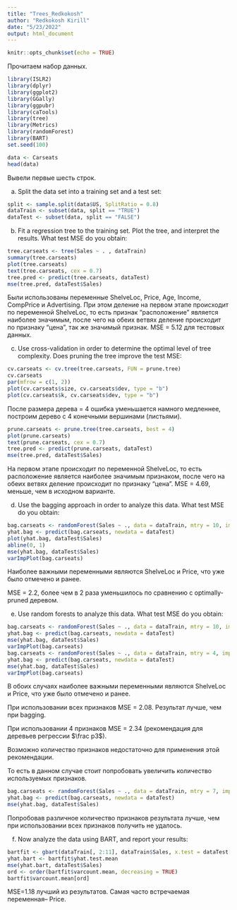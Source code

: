 ```yaml
---
title: "Trees_Redkokosh"
author: "Redkokosh Kirill"
date: "5/23/2022"
output: html_document
---
```


```r
knitr::opts_chunk$set(echo = TRUE)
```

Прочитаем набор данных.

```r
library(ISLR2)
library(dplyr)
library(ggplot2)
library(GGally)
library(ggpubr)
library(caTools)
library(tree)
library(Metrics)
library(randomForest)
library(BART)
set.seed(100)
```

```r
data <- Carseats
head(data)
```

Вывели первые шесть строк.

(a) Split the data set into a training set and a test set:

```r
split <- sample.split(data$US, SplitRatio = 0.8)
dataTrain <- subset(data, split == "TRUE")
dataTest <- subset(data, split == "FALSE")
```

(b) Fit a regression tree to the training set. Plot the tree, and interpret the results. What test MSE do you obtain:

```r
tree.carseats <- tree(Sales ~ . , dataTrain)
summary(tree.carseats)
plot(tree.carseats)
text(tree.carseats, cex = 0.7)
tree.pred <- predict(tree.carseats, dataTest)
mse(tree.pred, dataTest$Sales)
```

Были использованы переменные ShelveLoc, Price, Age, Income, CompPrice и Advertising. При этом деление на первом этапе происходит по переменной ShelveLoc, то есть признак "расположение" является наиболее значимым, после чего на обеих ветвях деление происходит по признаку "цена", так же значимый признак. MSE = 5.12 для тестовых данных.

(c) Use cross-validation in order to determine the optimal level of tree complexity. Does pruning the tree improve the test MSE:

```r
cv.carseats <- cv.tree(tree.carseats, FUN = prune.tree)
cv.carseats
par(mfrow = c(1, 2))
plot(cv.carseats$size, cv.carseats$dev, type = "b")
plot(cv.carseats$k, cv.carseats$dev, type = "b")
```

После размера дерева = 4 ошибка уменьшается намного медленнее, построим дерево c 4 конечными вершинами (листьями).

```r
prune.carseats <- prune.tree(tree.carseats, best = 4) 
plot(prune.carseats)
text(prune.carseats, cex = 0.7)
tree.pred <- predict(prune.carseats, dataTest)
mse(tree.pred, dataTest$Sales)
```

На первом этапе происходит по переменной ShelveLoc, то есть расположение является наиболее значимым признаком, после чего на обеих ветвях деление происходит по признаку "цена". MSE = 4.69, меньше, чем в  исходном варианте.

(d) Use the bagging approach in order to analyze this data. What test MSE do you obtain:

```r
bag.carseats <- randomForest(Sales ~ ., data = dataTrain, mtry = 10, importance = TRUE)
yhat.bag <- predict(bag.carseats, newdata = dataTest)
plot(yhat.bag, dataTest$Sales)
abline(0, 1)
mse(yhat.bag, dataTest$Sales)
varImpPlot(bag.carseats)
```

Наиболее важными переменными являются ShelveLoc и Price, что уже было отмечено и ранее.

MSE = 2.2, более чем в 2 раза уменьшилось по сравнению с optimally-pruned деревом.

(e) Use random forests to analyze this data. What test MSE do you obtain:

```r
bag.carseats <- randomForest(Sales ~ ., data = dataTrain, mtry = 10, importance = TRUE, ntree = 250)
yhat.bag <- predict(bag.carseats, newdata = dataTest)
mse(yhat.bag, dataTest$Sales)
varImpPlot(bag.carseats)
bag.carseats <- randomForest(Sales ~ ., data = dataTrain, mtry = 4, importance = TRUE, ntree = 250)
yhat.bag <- predict(bag.carseats, newdata = dataTest)
mse(yhat.bag, dataTest$Sales)
varImpPlot(bag.carseats)
```

В обоих случаях наиболее важными переменными являются ShelveLoc и Price, что уже было отмечено и ранее.

При использовании всех признаков MSE = 2.08. Результат лучше, чем при bagging.

При использовании 4 признаков MSE = 2.34 (рекомендация для деревьев регрессии $\frac p3$).

Возможно количество признаков недостаточно для применения этой рекомендации.

То есть в данном случае стоит попробовать увеличить количество используемых признаков.

```r
bag.carseats <- randomForest(Sales ~ ., data = dataTrain, mtry = 7, importance = TRUE, ntree = 250)
yhat.bag <- predict(bag.carseats, newdata = dataTest)
mse(yhat.bag, dataTest$Sales)
```

Попробовав различное количество признаков результата лучше, чем при использовании всех признаков получить не удалось.

(f) Now analyze the data using BART, and report your results:

```r
bartfit <- gbart(dataTrain[, 2:11], dataTrain$Sales, x.test = dataTest[, 2:11])
yhat.bart <- bartfit$yhat.test.mean
mse(yhat.bart, dataTest$Sales)
ord <- order(bartfit$varcount.mean, decreasing = TRUE) 
bartfit$varcount.mean[ord]
```

MSE=1.18 лучший из результатов. Самая часто встречаемая переменная-- Price.